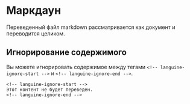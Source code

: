 # Маркдаун

Переведенный файл markdown рассматривается как документ и переводится целиком.

## Игнорирование содержимого

Вы можете игнорировать содержимое между тегами `<!-- languine-ignore-start -->` и `<!-- languine-ignore-end -->`.

```mdx
<!-- languine-ignore-start -->
Этот контент не будет переведен.
<!-- languine-ignore-end -->
``` 